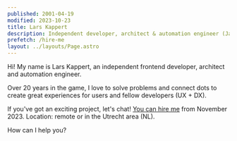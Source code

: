 ```yaml
---
published: 2001-04-19
modified: 2023-10-23
title: Lars Kappert
description: Independent developer, architect & automation engineer (JavaScript, TypeScript, Node.js)
prefetch: /hire-me
layout: ../layouts/Page.astro
---
```



Hi! My name is Lars Kappert, an independent frontend developer, architect and automation engineer.

Over 20 years in the game, I love to solve problems and connect dots to create great experiences for users and fellow
developers (UX + DX).

If you've got an exciting project, let's chat! [You can hire me][hire-me] from November 2023. Location: remote or in the
Utrecht area (NL).

How can I help you?

<div class="home-links">
  <ul>
    <HomeLink
      description={BLOG_NAME}
      href={BLOG_PATHNAME}
      title="The Frontend Ramblings blog"
      sprite="blog"
    />
    <HomeLink
      description="github.com/webpro"
      href="https://github.com/webpro"
      title="My GitHub profile"
      sprite="github"
      rel="me"
    />
    <HomeLink
      description="@webpro@fosstodon.org"
      href="https://fosstodon.org/@webpro"
      title="My Mastodon profile"
      sprite="mastodon"
      rel="me"
    />
    <HomeLink
    description="@webprolific"
      href="https://twitter.com/webprolific"
      title="My Twitter profile"
      sprite="twitter"
      rel="me"
    />
    <HomeLink
      description="linkedin.com/in/larskappert"
      href="https://www.linkedin.com/in/larskappert/"
      title="My LinkedIn profile"
      sprite="linkedin"
      rel="me"
    />
    <HomeLink
    description="LarsKappert-CV.pdf"
      href="/LarsKappert-CV.pdf"
      title="My curriculum vitae"
      sprite="pdf"
      rel="me"
    />
    <HomeLink
      description="lars@webpro.nl"
      href="mailto:lars@w%65bpro.nl"
      title="My email address"
      sprite="email"
    />
    <HomeLink
      description="Frontend References"
      href="/references"
      title="Things I always forget"
      sprite="references"
    />

  </ul>
</div>

[hire-me]: ./hire-me
